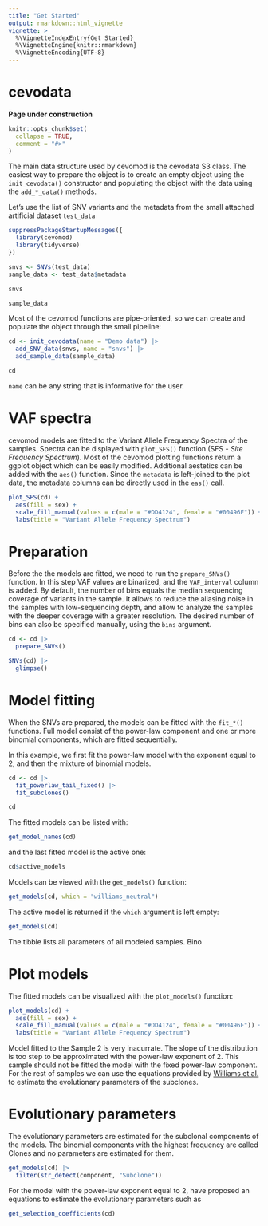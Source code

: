 ```yaml
---
title: "Get Started"
output: rmarkdown::html_vignette
vignette: >
  %\VignetteIndexEntry{Get Started}
  %\VignetteEngine{knitr::rmarkdown}
  %\VignetteEncoding{UTF-8}
---
```


# cevodata

**Page under construction**

```r
knitr::opts_chunk$set(
  collapse = TRUE,
  comment = "#>"
)
```

The main data structure used by cevomod is the cevodata S3 class. The easiest way to prepare the object is to create an empty object using the `init_cevodata()` constructor and populating the object with the data using the `add_*_data()` methods.

Let's use the list of SNV variants and the metadata from the small attached artificial dataset `test_data`

```r
suppressPackageStartupMessages({
  library(cevomod)
  library(tidyverse)
})

snvs <- SNVs(test_data)
sample_data <- test_data$metadata
```

```r
snvs
```

```r
sample_data
```

Most of the cevomod functions are pipe-oriented, so we can create and populate the object through the small pipeline:

```r
cd <- init_cevodata(name = "Demo data") |> 
  add_SNV_data(snvs, name = "snvs") |> 
  add_sample_data(sample_data)

cd
```

`name` can be any string that is informative for the user.


# VAF spectra

cevomod models are fitted to the Variant Allele Frequency Spectra of the samples. Spectra can be displayed with `plot_SFS()` function (SFS - *Site Frequency Spectrum*). Most of the cevomod plotting functions return a ggplot object which can be easily modified. Additional aestetics can be added with the `aes()` function. Since the `metadata` is left-joined to the plot data, the metadata columns can be directly used in the `eas()` call. 

```r
plot_SFS(cd) +
  aes(fill = sex) +
  scale_fill_manual(values = c(male = "#DD4124", female = "#00496F")) +
  labs(title = "Variant Allele Frequency Spectrum")
```


# Preparation

Before the the models are fitted, we need to run the `prepare_SNVs()` function. In this step VAF values are binarized, and the `VAF_interval` column is added. By default, the number of bins equals the median sequencing coverage of variants in the sample. It allows to reduce the aliasing noise in the samples with low-sequencing depth, and allow to analyze the samples with the deeper coverage with a greater resolution. The desired number of bins can also be specified manually, using the `bins` argument.

```r
cd <- cd |> 
  prepare_SNVs()

SNVs(cd) |> 
  glimpse()
```

# Model fitting

When the SNVs are prepared, the models can be fitted with the `fit_*()` functions. Full model consist of the power-law component and one or more binomial components, which are fitted sequentially.

In this example, we first fit the power-law model with the exponent equal to 2, and then the mixture of binomial models.

```r
cd <- cd |> 
  fit_powerlaw_tail_fixed() |> 
  fit_subclones()

cd
```

The fitted models can be listed with:

```r
get_model_names(cd)
```

and the last fitted model is the active one:

```r
cd$active_models
```

Models can be viewed with the `get_models()` function:

```r
get_models(cd, which = "williams_neutral")
```

The active model is returned if the `which` argument is left empty:

```r
get_models(cd)
```

The tibble lists all parameters of all modeled samples. Bino



# Plot models

The fitted models can be visualized with the `plot_models()` function:

```r
plot_models(cd) +
  aes(fill = sex) +
  scale_fill_manual(values = c(male = "#DD4124", female = "#00496F")) +
  labs(title = "Variant Allele Frequency Spectrum")
```

Model fitted to the Sample 2 is very inacurrate. The slope of the distribution is too step to be approximated with the power-law exponent of 2. This sample should not be fitted the model with the fixed power-law component. For the rest of samples we can use the equations provided by [Williams et al.](https://www.nature.com/articles/s41588-018-0128-6) to estimate the evolutionary parameters of the subclones.



# Evolutionary parameters

The evolutionary parameters are estimated for the subclonal components of the models. The binomial components with the highest frequency are called Clones and no parameters are estimated for them.

```r
get_models(cd) |> 
  filter(str_detect(component, "Subclone"))
```

For the model with the power-law exponent equal to 2,  have proposed an equations to estimate the evolutionary parameters such as 

```r
get_selection_coefficients(cd)
```


